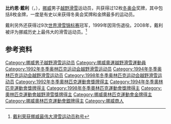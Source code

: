{{MedalTableTop}}
{{MedalSport|男子[[越野滑雪|越野滑雪]]}}
{{MedalCompetition|[[奧林匹克運動會|奧林匹克運動會]]}}
{{MedalGold|[[1992年冬季奧林匹克運動會|1992年阿尔贝维尔]]|[[1992年冬季奧林匹克運動會越野滑雪比賽|10+15公里混合追逐]]}}
{{MedalGold|[[1992年冬季奧林匹克運動會|1992年阿尔贝维尔]]|[[1992年冬季奧林匹克運動會越野滑雪比賽|50公里]]}}
{{MedalGold|[[1992年冬季奧林匹克運動會|1992年阿尔贝维尔]]|[[1992年冬季奧林匹克運動會越野滑雪比賽|4 x 10公里接力]]}}
{{MedalGold|[[1994年冬季奧林匹克運動會|1994利勒哈默尔]]|[[1994年冬季奧林匹克運動會越野滑雪比賽|10公里]] }}
{{MedalGold|[[1994年冬季奧林匹克運動會|1994年利勒哈默尔]]|[[1994年冬季奧林匹克運動會越野滑雪比賽|10+15公里混合追逐]]}}
{{MedalGold|[[1998年冬季奧林匹克運動會|1998年長野]]|[[1998年冬季奧林匹克運動會越野滑雪比賽|10公里]]}}
{{MedalGold|[[1998年冬季奧林匹克運動會|1998年長野]]|[[1998年冬季奧林匹克運動會越野滑雪比賽|50公里]]}}
{{MedalGold|[[1998年冬季奧林匹克運動會|1998年長野]]|[[1998年冬季奧林匹克運動會越野滑雪比賽|4 x 10公里接力]]}}
{{MedalSilver|[[1992年冬季奧林匹克運動會|1992年阿尔贝维尔]]|[[1992年冬季奧林匹克運動會越野滑雪比賽s|30公里]]}}
{{MedalSilver|[[1994年冬季奧林匹克運動會|1994利勒哈默尔]]|[[1994年冬季奧林匹克運動會越野滑雪比賽|30公里]]}}
{{MedalSilver|[[1994年冬季奧林匹克運動會|1994利勒哈默尔]]|[[1994年冬季奧林匹克運動會越野滑雪比賽|4 x 10公里接力]]}}
{{MedalSilver|[[1998年冬季奧林匹克運動會|1998年長野]]|[[1998年冬季奧林匹克運動會越野滑雪比賽|1010+15公里混合追逐]]}}
{{MedalCompetition|[[世界越野滑雪錦標賽|世界滑雪錦標賽]]}}
{{MedalGold|[[1991年世界越野滑雪錦標賽|1991年Val di Fiemme]]|15公里}}
{{MedalGold|[[1991年世界越野滑雪錦標賽|1991年Val di Fiemme]]|4 x 10公里接力}}
{{MedalGold|[[1993年世界越野滑雪錦標賽|1993年法倫]]|30公里}}
{{MedalGold|[[1993年世界越野滑雪錦標賽|1993年法倫]]|10+15公里混合追逐}}
{{MedalGold|[[1993年世界越野滑雪錦標賽|1993年法倫]]|4 x 10公里接力}}
{{MedalGold|[[1995年世界越野滑雪錦標賽|1995年桑德贝]]|4 x 10公里接力}}
{{MedalGold|[[1997年世界越野滑雪錦標賽|1997年特隆赫姆]]|10公里}}
{{MedalGold|[[1997年世界越野滑雪錦標賽|1997年特隆赫姆]]|10+15公里混合追逐}}
{{MedalGold|[[1997年世界越野滑雪錦標賽|1997年特隆赫姆]]|4 x 10公里接力}}
{{MedalSilver|[[1995年世界越野滑雪錦標賽|1995年桑德贝]]|10公里}}
{{MedalSilver|[[1995年世界越野滑雪錦標賽|1995年桑德贝]]|30公里}}
{{MedalSilver|[[1995年世界越野滑雪錦標賽|1995年桑德贝]]|50公里}}
{{MedalSilver|[[1997年世界越野滑雪錦標賽|1997年特隆赫姆]]|30公里}}
{{MedalSilver|[[1999年世界越野滑雪錦標賽|1999年Ramsau]]|4 x 10公里}}
{{MedalBronze|[[1993年世界越野滑雪錦標賽|1993年法倫]]|50公里}}
{{MedalBronze|[[1997年世界越野滑雪錦標賽|1997年特隆赫姆]]|50公里}}
{{MedalBronze|[[1999年世界越野滑雪錦標賽|1999年Ramsau]]|30公里}}
{{MedalBottom}}

'''比约恩·戴利'''（{{lang-no|Bjørn Dæhlie}}，{{bd|1967年|6月19日|catIdx=Daehlie, Bjorn}}），[[挪威|挪威]]男子[[越野滑雪|越野滑雪]]运动员，共获得过12枚[[冬奥会|冬奥会]]奖牌，其中包括8枚金牌，一度是有史以来获得冬奥会奖牌和金牌最多的运动员。

戴利另外还获得过9次[[世界滑雪锦标赛|世界滑雪锦标赛]]冠军，1999年因背伤退役。2008年，戴利被评为挪威历史上最伟大的滑雪运动员。<ref>[http://www.avl.com.cn/sport/others/ice/200803/t20080309_517814.html 戴利荣获挪威最伟大滑雪运动员称号]{{dead link|date=2018年3月 |bot=InternetArchiveBot |fix-attempted=yes }}</ref>

== 参考资料 ==
{{reflist}}

{{奥林匹克运动会越野滑雪比赛男子10公里冠军}}
{{奥林匹克运动会越野滑雪比赛男子双追逐冠军}}
{{奥林匹克运动会越野滑雪比赛男子50公里冠军}}
{{奥林匹克运动会越野滑雪比赛男子4×10公里接力冠军}}

{{Authority control}}
{{DEFAULTSORT:Daehlie, Bjorn}}
[[Category:挪威男子越野滑雪运动员|Category:挪威男子越野滑雪运动员]]
[[Category:挪威奧運越野滑雪運動員|Category:挪威奧運越野滑雪運動員]]
[[Category:1992年冬季奥林匹克运动会越野滑雪运动员|Category:1992年冬季奥林匹克运动会越野滑雪运动员]]
[[Category:1994年冬季奥林匹克运动会越野滑雪运动员|Category:1994年冬季奥林匹克运动会越野滑雪运动员]]
[[Category:1998年冬季奥林匹克运动会越野滑雪运动员|Category:1998年冬季奥林匹克运动会越野滑雪运动员]]
[[Category:1992年冬季奧林匹克運動會獎牌得主|Category:1992年冬季奧林匹克運動會獎牌得主]]
[[Category:1994年冬季奧林匹克運動會獎牌得主|Category:1994年冬季奧林匹克運動會獎牌得主]]
[[Category:1998年冬季奧林匹克運動會獎牌得主|Category:1998年冬季奧林匹克運動會獎牌得主]]
[[Category:奧林匹克運動會越野滑雪獎牌得主|Category:奧林匹克運動會越野滑雪獎牌得主]]
[[Category:挪威奧林匹克運動會金牌得主|Category:挪威奧林匹克運動會金牌得主]]
[[Category:挪威奧林匹克運動會銀牌得主|Category:挪威奧林匹克運動會銀牌得主]]
[[Category:挪威商人|Category:挪威商人]]